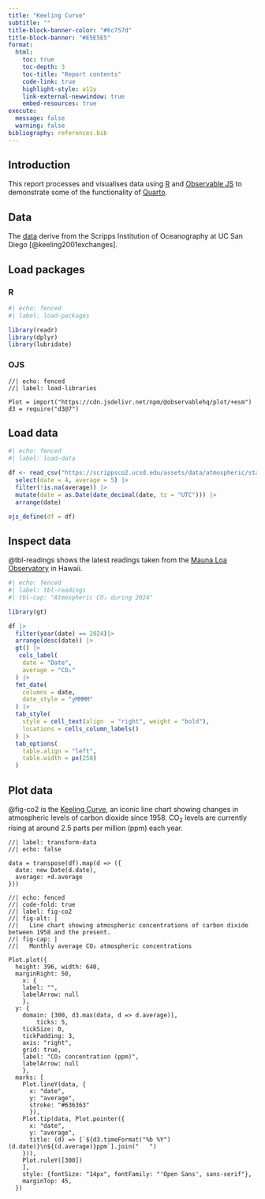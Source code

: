```yaml
---
title: "Keeling Curve"
subtitle: ""
title-block-banner-color: "#6c757d"
title-block-banner: "#E5E5E5"
format: 
  html:
    toc: true
    toc-depth: 3
    toc-title: "Report contents"
    code-link: true
    highlight-style: a11y
    link-external-newwindow: true
    embed-resources: true
execute: 
  message: false
  warning: false
bibliography: references.bib
---
```


## Introduction

This report processes and visualises data using [R](https://www.r-project.org/) and [Observable JS](https://observablehq.com/@observablehq/observables-not-javascript) to demonstrate some of the functionality of [Quarto](https://quarto.org/).

## Data

The [data](https://scrippsco2.ucsd.edu/data/atmospheric_co2/primary_mlo_co2_record.html) derive from the Scripps Institution of Oceanography at UC San Diego [@keeling2001exchanges].

## Load packages

::: {.panel-tabset}

### R
```r
#| echo: fenced
#| label: load-packages

library(readr)
library(dplyr)
library(lubridate)
```

### OJS

```ojs
//| echo: fenced
//| label: load-libraries

Plot = import("https://cdn.jsdelivr.net/npm/@observablehq/plot/+esm")
d3 = require("d3@7")
```
:::

## Load data

```r
#| echo: fenced
#| label: load-data

df <- read_csv("https://scrippsco2.ucsd.edu/assets/data/atmospheric/stations/in_situ_co2/monthly/monthly_in_situ_co2_mlo.csv", skip = 63, na = "-99.99") |> 
  select(date = 4, average = 5) |> 
  filter(!is.na(average)) |> 
  mutate(date = as.Date(date_decimal(date, tz = "UTC"))) |>
  arrange(date)

ojs_define(df = df)
```

## Inspect data

@tbl-readings shows the latest readings taken from the [Mauna Loa Observatory](https://gml.noaa.gov/obop/mlo/) in Hawaii.

```r
#| echo: fenced 
#| label: tbl-readings
#| tbl-cap: "Atmospheric CO₂ during 2024"

library(gt)

df |> 
  filter(year(date) == 2024)|> 
  arrange(desc(date)) |> 
  gt() |> 
   cols_label(
    date = "Date",
    average = "CO₂"
  ) |> 
  fmt_date(
    columns = date,
    date_style = "yMMMM"
  ) |> 
  tab_style(
    style = cell_text(align  = "right", weight = "bold"),
    locations = cells_column_labels()
  ) |> 
  tab_options(
    table.align = "left",
    table.width = px(250)
  )
```

## Plot data

@fig-co2 is the [Keeling Curve](https://keelingcurve.ucsd.edu/), an iconic line chart showing changes in atmospheric levels of carbon dioxide since 1958. CO<sub>2</sub> levels are currently rising at around 2.5 parts per million (ppm) each year.

```ojs
//| label: transform-data
//| echo: false

data = transpose(df).map(d => ({
  date: new Date(d.date),
  average: +d.average
}))
```

```ojs
//| echo: fenced
//| code-fold: true
//| label: fig-co2
//| fig-alt: | 
//|   Line chart showing atmospheric concentrations of carbon dixide between 1958 and the present.  
//| fig-cap: |
//|   Monthly average CO₂ atmospheric concentrations

Plot.plot({
  height: 396, width: 640,
  marginRight: 50,
	x: {
    label: "",
    labelArrow: null
    },
  y: {
    domain: [300, d3.max(data, d => d.average)],
		ticks: 5,
    tickSize: 0,
    tickPadding: 3,
    axis: "right",
    grid: true,
    label: "CO₂ concentration (ppm)",
    labelArrow: null
    },
  marks: [
    Plot.lineY(data, {
      x: "date", 
      y: "average",
      stroke: "#636363"
      }),
    Plot.tip(data, Plot.pointer({
      x: "date",
      y: "average",
      title: (d) => [`${d3.timeFormat("%b %Y")(d.date)}\n${(d.average)}ppm`].join("   ")
    })),
    Plot.ruleY([300])
    ],
    style: {fontSize: "14px", fontFamily: "'Open Sans', sans-serif"},
    marginTop: 45,
  })
```
